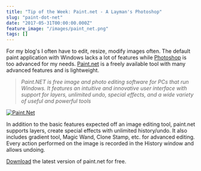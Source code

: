 ```yaml
---
title: "Tip of the Week: Paint.net - A Layman's Photoshop"
slug: "paint-dot-net"
date: "2017-05-31T00:00:00.000Z"
feature_image: "/images/paint_net.png"
tags: []
---
```


For my blog's I often have to edit, resize, modify images often. The default paint application with Windows lacks a lot of features while [Photoshop](http://www.adobe.com/au/products/photoshop.html) is too advanced for my needs. [Paint.net](https://www.getpaint.net/index.html) is a freely available tool with many advanced features and is lightweight.

> _Paint.NET is free image and photo editing software for PCs that run Windows. It features an intuitive and innovative user interface with support for layers, unlimited undo, special effects, and a wide variety of useful and powerful tools_

[![Paint.Net](/images/pain_net_screen.png)](https://www.getpaint.net/screenshots.html)

In addition to the basic features expected off an image editing tool, paint.net supports layers, create special effects with unlimited history/undo. It also includes gradient tool, Magic Wand, Clone Stamp, etc. for advanced editing. Every action performed on the image is recorded in the History window and allows undoing.

[Download](https://www.getpaint.net/download.html) the latest version of paint.net for free.